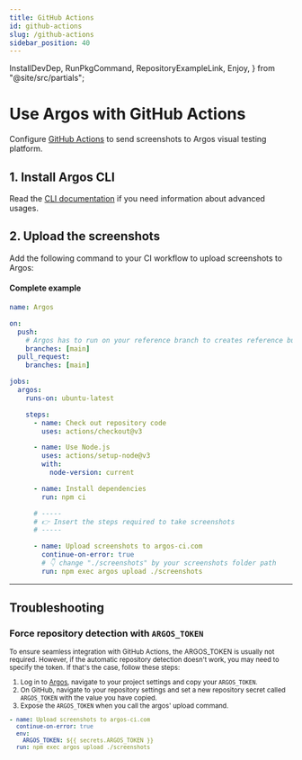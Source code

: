 ```yaml
---
title: GitHub Actions
id: github-actions
slug: /github-actions
sidebar_position: 40
---
```


  InstallDevDep,
  RunPkgCommand,
  RepositoryExampleLink,
  Enjoy,
} from "@site/src/partials";

# Use Argos with GitHub Actions

Configure [GitHub Actions](https://github.com/features/actions) to send screenshots to Argos visual testing platform.

## 1. Install Argos CLI

<InstallDevDep dependency="@argos-ci/cli" />

Read the [CLI documentation](/argos-cli#advanced-usage) if you need information about
advanced usages.

## 2. Upload the screenshots

Add the following command to your CI workflow to upload screenshots to Argos:

<RunPkgCommand command="argos upload ./screenshots" />

#### Complete example

```yml title=".github/workflows/ci.yml"
name: Argos

on:
  push:
    # Argos has to run on your reference branch to creates reference builds
    branches: [main]
  pull_request:
    branches: [main]

jobs:
  argos:
    runs-on: ubuntu-latest

    steps:
      - name: Check out repository code
        uses: actions/checkout@v3

      - name: Use Node.js
        uses: actions/setup-node@v3
        with:
          node-version: current

      - name: Install dependencies
        run: npm ci

      # -----
      # 👉 Insert the steps required to take screenshots
      # -----

      - name: Upload screenshots to argos-ci.com
        continue-on-error: true
        # 👇 change "./screenshots" by your screenshots folder path
        run: npm exec argos upload ./screenshots
```

<RepositoryExampleLink />

<Enjoy />

---

## Troubleshooting

### Force repository detection with `ARGOS_TOKEN`

<small>
  To ensure seamless integration with GitHub Actions, the <Tag>ARGOS_TOKEN</Tag> is
  usually not required. However, if the automatic repository detection doesn't
  work, you may need to specify the token. If that's the case, follow these
  steps:

1. Log in to [Argos](https://app.argos-ci.com), navigate to your project settings and copy your `ARGOS_TOKEN`.
2. On GitHub, navigate to your repository settings and set a new repository secret called `ARGOS_TOKEN` with the value you have copied.
3. Expose the `ARGOS_TOKEN` when you call the argos' upload command.

```yml title=".github/workflows/ci.yml"
- name: Upload screenshots to argos-ci.com
  continue-on-error: true
  env:
    ARGOS_TOKEN: ${{ secrets.ARGOS_TOKEN }}
  run: npm exec argos upload ./screenshots
```

</small>
